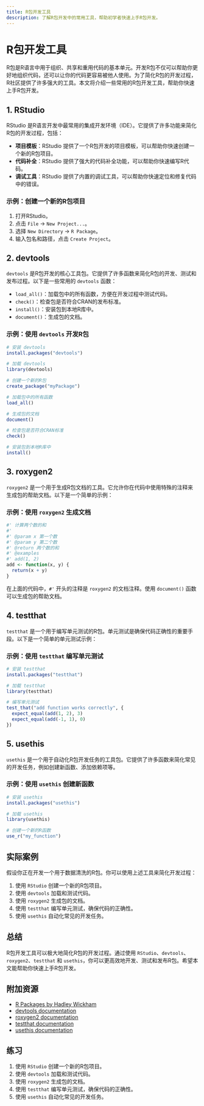 ```yaml
---
title: R包开发工具
description: 了解R包开发中的常用工具，帮助初学者快速上手R包开发。
---
```


# R包开发工具

R包是R语言中用于组织、共享和重用代码的基本单元。开发R包不仅可以帮助你更好地组织代码，还可以让你的代码更容易被他人使用。为了简化R包的开发过程，R社区提供了许多强大的工具。本文将介绍一些常用的R包开发工具，帮助你快速上手R包开发。

## 1. RStudio

RStudio 是R语言开发中最常用的集成开发环境（IDE）。它提供了许多功能来简化R包的开发过程，包括：

- **项目模板**：RStudio 提供了一个R包开发的项目模板，可以帮助你快速创建一个新的R包项目。
- **代码补全**：RStudio 提供了强大的代码补全功能，可以帮助你快速编写R代码。
- **调试工具**：RStudio 提供了内置的调试工具，可以帮助你快速定位和修复代码中的错误。

### 示例：创建一个新的R包项目

1. 打开RStudio。
2. 点击 `File` -> `New Project...`。
3. 选择 `New Directory` -> `R Package`。
4. 输入包名和路径，点击 `Create Project`。

## 2. devtools

`devtools` 是R包开发的核心工具包。它提供了许多函数来简化R包的开发、测试和发布过程。以下是一些常用的 `devtools` 函数：

- `load_all()`：加载包中的所有函数，方便在开发过程中测试代码。
- `check()`：检查包是否符合CRAN的发布标准。
- `install()`：安装包到本地R库中。
- `document()`：生成包的文档。

### 示例：使用 `devtools` 开发R包

```r
# 安装 devtools
install.packages("devtools")

# 加载 devtools
library(devtools)

# 创建一个新的R包
create_package("myPackage")

# 加载包中的所有函数
load_all()

# 生成包的文档
document()

# 检查包是否符合CRAN标准
check()

# 安装包到本地R库中
install()
```

## 3. roxygen2

`roxygen2` 是一个用于生成R包文档的工具。它允许你在代码中使用特殊的注释来生成包的帮助文档。以下是一个简单的示例：

### 示例：使用 `roxygen2` 生成文档

```r
#' 计算两个数的和
#'
#' @param x 第一个数
#' @param y 第二个数
#' @return 两个数的和
#' @examples
#' add(1, 2)
add <- function(x, y) {
  return(x + y)
}
```

在上面的代码中，`#'` 开头的注释是 `roxygen2` 的文档注释。使用 `document()` 函数可以生成包的帮助文档。

## 4. testthat

`testthat` 是一个用于编写单元测试的R包。单元测试是确保代码正确性的重要手段。以下是一个简单的单元测试示例：

### 示例：使用 `testthat` 编写单元测试

```r
# 安装 testthat
install.packages("testthat")

# 加载 testthat
library(testthat)

# 编写单元测试
test_that("add function works correctly", {
  expect_equal(add(1, 2), 3)
  expect_equal(add(-1, 1), 0)
})
```

## 5. usethis

`usethis` 是一个用于自动化R包开发任务的工具包。它提供了许多函数来简化常见的开发任务，例如创建新函数、添加依赖项等。

### 示例：使用 `usethis` 创建新函数

```r
# 安装 usethis
install.packages("usethis")

# 加载 usethis
library(usethis)

# 创建一个新的R函数
use_r("my_function")
```

## 实际案例

假设你正在开发一个用于数据清洗的R包。你可以使用上述工具来简化开发过程：

1. 使用 `RStudio` 创建一个新的R包项目。
2. 使用 `devtools` 加载和测试代码。
3. 使用 `roxygen2` 生成包的文档。
4. 使用 `testthat` 编写单元测试，确保代码的正确性。
5. 使用 `usethis` 自动化常见的开发任务。

## 总结

R包开发工具可以极大地简化R包的开发过程。通过使用 `RStudio`、`devtools`、`roxygen2`、`testthat` 和 `usethis`，你可以更高效地开发、测试和发布R包。希望本文能帮助你快速上手R包开发。

## 附加资源

- [R Packages by Hadley Wickham](https://r-pkgs.org/)
- [devtools documentation](https://devtools.r-lib.org/)
- [roxygen2 documentation](https://roxygen2.r-lib.org/)
- [testthat documentation](https://testthat.r-lib.org/)
- [usethis documentation](https://usethis.r-lib.org/)

## 练习

1. 使用 `RStudio` 创建一个新的R包项目。
2. 使用 `devtools` 加载和测试代码。
3. 使用 `roxygen2` 生成包的文档。
4. 使用 `testthat` 编写单元测试，确保代码的正确性。
5. 使用 `usethis` 自动化常见的开发任务。